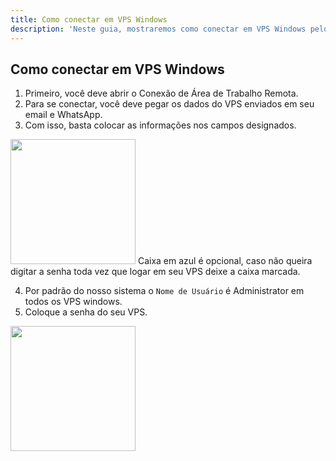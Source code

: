 ```yaml
---
title: Como conectar em VPS Windows
description: 'Neste guia, mostraremos como conectar em VPS Windows pelo RDP.'
---
```


## Como conectar em VPS Windows

1. Primeiro, você deve abrir o Conexão de Área de Trabalho Remota.
2. Para se conectar, você deve pegar os dados do VPS enviados em seu email e WhatsApp.
3. Com isso, basta colocar as informações nos campos designados.

<img height="200" src="/images/vps/como-conectar-vps-windows/rdp.png" />
<Note>Caixa em azul é opcional, caso não queira digitar a senha toda vez que logar em seu VPS deixe a caixa marcada.</Note>

4. Por padrão do nosso sistema o `Nome de Usuário` é Administrator em todos os VPS windows.
5. Coloque a senha do seu VPS.

<img height="200" src="/images/vps/como-conectar-vps-windows/senha.png" />